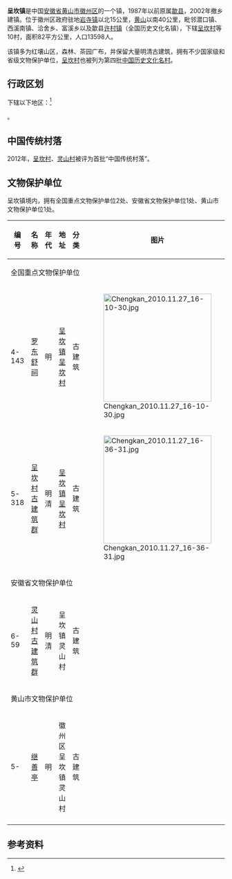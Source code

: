 {{unreferenced|time=2013-08-04T14:16:13+00:00}}
{{中国乡级行政区
|景观照片文件名 = 
|景观照片描述 = 
|汉语拼音 = 
|其他语言 = 
|其他语言名称 = 
|旧称 = 
|地名出处 = 
|位置图文件名 = 
|位置图描述 = 
|自定义图片= 
|建置时间 = 
|政府驻地 = 
|毗邻 = 
|总面积 = 
|总人口 = 
|总人口年份 = 
|户籍人口 = 
|户籍人口年份 = 
|常住人口 = 
|常住人口年份 = 
|人口密度 = 
|GDP = 
|GDP年份 = 
|邮政编码 = 
|电话区号 = 559
|官方网站 = 
|网站名称 = 
|34/10/04/103/000}}
'''呈坎镇'''是中国[[安徽省|安徽省]][[黄山市|黄山市]][[徽州区|徽州区]]的一个镇，1987年以前原属[[歙县|歙县]]，2002年撤乡建镇。位于徽州区政府驻地[[岩寺镇|岩寺镇]]以北15公里，[[黄山|黄山]]以南40公里，毗邻潜口镇、西溪南镇、洽舍乡、富溪乡以及歙县[[许村镇_(歙县)|许村镇]]（全国历史文化名镇），下辖[[呈坎村|呈坎村]]等10村，面积82平方公里，人口13598人。

该镇多为红壤山区，森林、茶园广布，并保留大量明清古建筑，拥有不少国家级和省级文物保护单位，[[呈坎村|呈坎村]]也被列为第四批[[中国历史文化名村|中国历史文化名村]]。


== 行政区划 ==
下辖以下地区：<ref>{{PRC admin/ref sgc|34/10/04/103/000}}</ref>

{{PRC admin/children|34/10/04/103/000}}。

==中国传统村落==
2012年，[[呈坎村|呈坎村]]、[[灵山村|灵山村]]被评为首批“中国传统村落”。

==文物保护单位==
呈坎镇境内，拥有全国重点文物保护单位2处、安徽省文物保护单位1处、黄山市文物保护单位1处。
{| class="wikitable" style="font-size: 90%;"
|-
! 编号 !! 名称 !! 年代 !! 地址  !! 分类 !! 图片 !! style="width:180px" |备注
|- 
! colspan="7" |全国重点文物保护单位
|-
|4-143||[[罗东舒祠|罗东舒祠]]|| 明||[[呈坎镇|呈坎镇]][[呈坎村|呈坎村]]|| 古建筑||[[File:Chengkan_2010.11.27_16-10-30.jpg|250px]] ||
|-
|5-318||[[呈坎村古建筑群|呈坎村古建筑群]]|| 明清||[[呈坎镇|呈坎镇]][[呈坎村|呈坎村]]|| 古建筑||[[File:Chengkan_2010.11.27_16-36-31.jpg|250px]] ||
|- 
! colspan="7" |安徽省文物保护单位
|-
|6-59||[[灵山村古建筑群|灵山村古建筑群]]|| 明清||呈坎镇灵山村||古建筑 || ||
|- 
! colspan="7" |黄山市文物保护单位
|-  
|5-||[[继善亭|继善亭]]||明||徽州区呈坎镇灵山村||古建筑|| ||
|-
|}
== 参考资料 ==
{{reflist}}

{{PRC admin/navcat|34/10/04/103/000}}